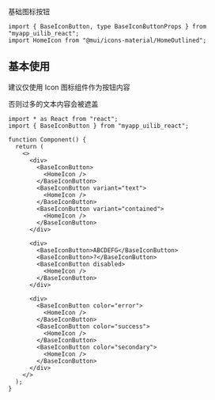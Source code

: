 
<Meta of={Stories} />

<Title>\<BaseIconButton></Title>

<Subtitle>基础图标按钮</Subtitle>

```tsx
import { BaseIconButton, type BaseIconButtonProps } from "myapp_uilib_react";
import HomeIcon from "@mui/icons-material/HomeOutlined";
```

## 基本使用

建议仅使用 Icon 图标组件作为按钮内容

否则过多的文本内容会被遮盖

<Story of={Stories.ExampleBase} />

```tsx
import * as React from "react";
import { BaseIconButton } from "myapp_uilib_react";

function Component() {
  return (
    <>
      <div>
        <BaseIconButton>
          <HomeIcon />
        </BaseIconButton>
        <BaseIconButton variant="text">
          <HomeIcon />
        </BaseIconButton>
        <BaseIconButton variant="contained">
          <HomeIcon />
        </BaseIconButton>
      </div>

      <div>
        <BaseIconButton>ABCDEFG</BaseIconButton>
        <BaseIconButton>?</BaseIconButton>
        <BaseIconButton disabled>
          <HomeIcon />
        </BaseIconButton>
      </div>

      <div>
        <BaseIconButton color="error">
          <HomeIcon />
        </BaseIconButton>
        <BaseIconButton color="success">
          <HomeIcon />
        </BaseIconButton>
        <BaseIconButton color="secondary">
          <HomeIcon />
        </BaseIconButton>
      </div>
    </>
  );
}
```

